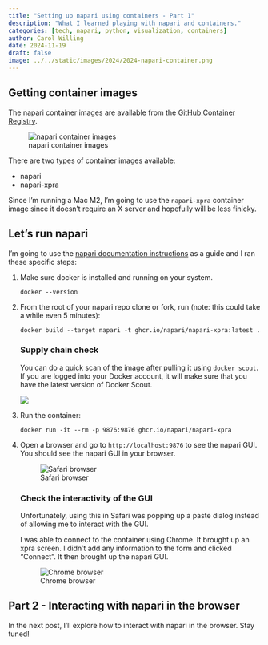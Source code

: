 ```yaml
---
title: "Setting up napari using containers - Part 1"
description: "What I learned playing with napari and containers."
categories: [tech, napari, python, visualization, containers]
author: Carol Willing
date: 2024-11-19
draft: false
image: ../../static/images/2024/2024-napari-container.png
---
```


## Getting container images

The napari container images are available from the
[GitHub Container Registry](https://github.com/napari/napari/pkgs/container/napari). 

![napari container images](../../static/images/2024/2024-napari-container.png)

There are two types of container images available:

* napari
* napari-xpra

Since I'm running a Mac M2, I'm going to use the `napari-xpra` container image since it doesn't require an X server and hopefully will be less finicky.

## Let's run napari

I'm going to use the [napari documentation instructions](https://napari.org/dev/howtos/docker.html#napari-in-docker)
as a guide and I ran these specific steps:

1. Make sure docker is installed and running on your system.
   ```shell
   docker --version
   ```
2. From the root of your napari repo clone or fork, run (note: this could take
   a while even 5 minutes):

   ```shell
   docker build --target napari -t ghcr.io/napari/napari-xpra:latest .
   ```

   ::: {.callout-tip}
   ### Supply chain check
   You can do a quick scan of the image after pulling it using `docker scout`.
   If you are logged into your Docker account, it will make sure that you have
    the latest version of Docker Scout.

   ![](../../static/images/2024/2024-11-19-docker-scout.png)
   :::

3. Run the container:

   ```shell
   docker run -it --rm -p 9876:9876 ghcr.io/napari/napari-xpra
   ```

4. Open a browser and go to `http://localhost:9876` to see the napari GUI.
   You should see the napari GUI in your browser.

   ![Safari browser](../../static/images/2024/2024-11-19-safari-gui.png)

   ::: {.callout-warning}
   ### Check the interactivity of the GUI
   Unfortunately, using this in Safari was popping up a paste dialog
   instead of allowing me to interact with the GUI.
   :::

   I was able to connect to the container using Chrome. It brought
   up an xpra screen. I didn't add any information to the form and
   clicked "Connect". It then brought up the napari GUI.

   ![Chrome browser](../../static/images/2024/2024-11-19-chrome-gui.png)

## Part 2 - Interacting with napari in the browser

In the next post, I'll explore how to interact with napari in the browser.
Stay tuned!

